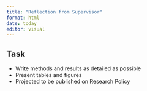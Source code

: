 ```yaml
---
title: "Reflection from Supervisor"
format: html
date: today
editor: visual
---
```


## Task 

- Write methods and results as detailed as possible
- Present tables and figures 
- Projected to be published on Research Policy
